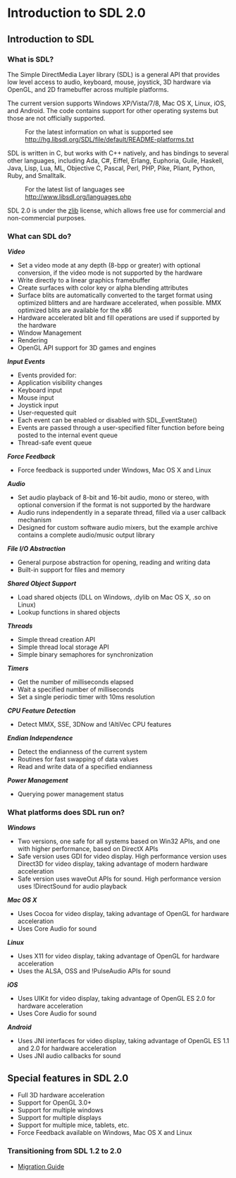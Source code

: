 <!-- pragma section-numbers 2 -->
<!-- pragma camelcase off -->

= Introduction to SDL 2.0 =


== Introduction to SDL ==
=== What is SDL? ===
The Simple DirectMedia Layer library (SDL) is a general API that provides low level access to audio, keyboard, mouse, joystick, 3D hardware via OpenGL, and 2D framebuffer across multiple platforms.

The current version supports Windows XP/Vista/7/8, Mac OS X, Linux, iOS, and Android. The code contains support for other operating systems but those are not officially supported.
: For the latest information on what is supported see http://hg.libsdl.org/SDL/file/default/README-platforms.txt

SDL is written in C, but works with C++ natively, and has bindings to several other languages, including Ada, C#, Eiffel, Erlang, Euphoria, Guile, Haskell, Java, Lisp, Lua, ML, Objective C, Pascal, Perl, PHP, Pike, Pliant, Python, Ruby, and Smalltalk.
: For the latest list of languages see http://www.libsdl.org/languages.php

SDL 2.0 is under the [http://www.zlib.net/zlib_license.html zlib] license, which allows free use for commercial and non-commercial purposes.  


=== What can SDL do? ===
''''' Video'''''

* Set a video mode at any depth (8-bpp or greater) with optional conversion, if the video mode is not supported by the hardware
* Write directly to a linear graphics framebuffer
* Create surfaces with color key or alpha blending attributes
* Surface blits are automatically converted to the target format using optimized blitters and are hardware accelerated, when possible. MMX optimized blits are available for the x86
* Hardware accelerated blit and fill operations are used if supported by the hardware
* Window Management
* Rendering
* OpenGL API support for 3D games and engines

'''''Input Events'''''

* Events provided for:
* Application visibility changes
* Keyboard input
* Mouse input
* Joystick input
* User-requested quit
* Each event can be enabled or disabled with SDL_EventState()
* Events are passed through a user-specified filter function before being posted to the internal event queue
* Thread-safe event queue

''''' Force Feedback'''''

* Force feedback is supported under Windows, Mac OS X and Linux

'''''Audio'''''

* Set audio playback of 8-bit and 16-bit audio, mono or stereo, with optional conversion if the format is not supported by the hardware
* Audio runs independently in a separate thread, filled via a user callback mechanism
* Designed for custom software audio mixers, but the example archive contains a complete audio/music output library

'''''File I/O Abstraction'''''

* General purpose abstraction for opening, reading and writing data
* Built-in support for files and memory

'''''Shared Object Support'''''

* Load shared objects (DLL on Windows, .dylib on Mac OS X, .so on Linux)
* Lookup functions in shared objects

'''''Threads'''''

* Simple thread creation API
* Simple thread local storage API
* Simple binary semaphores for synchronization

'''''Timers'''''

* Get the number of milliseconds elapsed
* Wait a specified number of milliseconds
* Set a single periodic timer with 10ms resolution

'''''CPU Feature Detection'''''

* Detect MMX, SSE, 3DNow and !AltiVec CPU features

'''''Endian Independence'''''

* Detect the endianness of the current system
* Routines for fast swapping of data values
* Read and write data of a specified endianness

'''''Power Management'''''

* Querying power management status

=== What platforms does SDL run on? ===
'''''Windows'''''

* Two versions, one safe for all systems based on Win32 APIs, and one with higher performance, based on DirectX APIs
* Safe version uses GDI for video display. High performance version uses Direct3D for video display, taking advantage of modern hardware acceleration
* Safe version uses waveOut APIs for sound. High performance version uses !DirectSound for audio playback

'''''Mac OS X'''''

* Uses Cocoa for video display, taking advantage of OpenGL for hardware acceleration
* Uses Core Audio for sound

'''''Linux'''''

* Uses X11 for video display, taking advantage of OpenGL for hardware acceleration
* Uses the ALSA, OSS and !PulseAudio APIs for sound

'''''iOS'''''

* Uses UIKit for video display, taking advantage of OpenGL ES 2.0 for hardware acceleration
* Uses Core Audio for sound

'''''Android'''''

* Uses JNI interfaces for video display, taking advantage of OpenGL ES 1.1 and 2.0 for hardware acceleration
* Uses JNI audio callbacks for sound

== Special features in SDL 2.0 ==
* Full 3D hardware acceleration
* Support for OpenGL 3.0+
* Support for multiple windows
* Support for multiple displays
* Support for multiple mice, tablets, etc.
* Force Feedback available on Windows, Mac OS X and Linux

=== Transitioning from SDL 1.2 to 2.0 ===
* [http://wiki.libsdl.org/moin.cgi/MigrationGuide Migration Guide]
